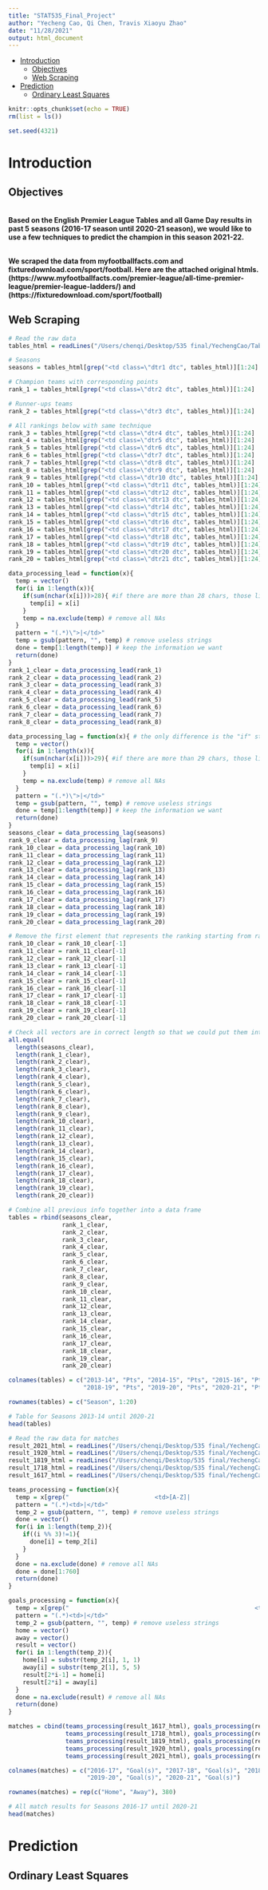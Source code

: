 ```yaml
---
title: "STAT535_Final_Project"
author: "Yecheng Cao, Qi Chen, Travis Xiaoyu Zhao"
date: "11/28/2021"
output: html_document
---
```

* [Introduction]
  * [Objectives]
  * [Web Scraping]
* [Prediction]
  * [Ordinary Least Squares]

  
```r
knitr::opts_chunk$set(echo = TRUE)
rm(list = ls())
```

```r
set.seed(4321)
```

# Introduction {-}

## Objectives ############################# 

<br>
**Based on the English Premier League Tables and all Game Day results in past 5 seasons (2016-17 season until 2020-21 season), we would like to use a few techniques to predict the champion in this season 2021-22.**
<br>

<br>
**We scraped the data from myfootballfacts.com and fixturedownload.com/sport/football. Here are the attached original htmls. (https://www.myfootballfacts.com/premier-league/all-time-premier-league/premier-league-ladders/) and (https://fixturedownload.com/sport/football)**
<br>



## Web Scraping ############################# 

```r
# Read the raw data
tables_html = readLines("/Users/chenqi/Desktop/535 final/YechengCao/Tables.html", warn = FALSE)

# Seasons
seasons = tables_html[grep("<td class=\"dtr1 dtc", tables_html)][1:24]

# Champion teams with corresponding points
rank_1 = tables_html[grep("<td class=\"dtr2 dtc", tables_html)][1:24]

# Runner-ups teams
rank_2 = tables_html[grep("<td class=\"dtr3 dtc", tables_html)][1:24]

# All rankings below with same technique
rank_3 = tables_html[grep("<td class=\"dtr4 dtc", tables_html)][1:24]
rank_4 = tables_html[grep("<td class=\"dtr5 dtc", tables_html)][1:24]
rank_5 = tables_html[grep("<td class=\"dtr6 dtc", tables_html)][1:24]
rank_6 = tables_html[grep("<td class=\"dtr7 dtc", tables_html)][1:24]
rank_7 = tables_html[grep("<td class=\"dtr8 dtc", tables_html)][1:24]
rank_8 = tables_html[grep("<td class=\"dtr9 dtc", tables_html)][1:24]
rank_9 = tables_html[grep("<td class=\"dtr10 dtc", tables_html)][1:24]
rank_10 = tables_html[grep("<td class=\"dtr11 dtc", tables_html)][1:24]
rank_11 = tables_html[grep("<td class=\"dtr12 dtc", tables_html)][1:24]
rank_12 = tables_html[grep("<td class=\"dtr13 dtc", tables_html)][1:24]
rank_13 = tables_html[grep("<td class=\"dtr14 dtc", tables_html)][1:24]
rank_14 = tables_html[grep("<td class=\"dtr15 dtc", tables_html)][1:24]
rank_15 = tables_html[grep("<td class=\"dtr16 dtc", tables_html)][1:24]
rank_16 = tables_html[grep("<td class=\"dtr17 dtc", tables_html)][1:24]
rank_17 = tables_html[grep("<td class=\"dtr18 dtc", tables_html)][1:24]
rank_18 = tables_html[grep("<td class=\"dtr19 dtc", tables_html)][1:24]
rank_19 = tables_html[grep("<td class=\"dtr20 dtc", tables_html)][1:24]
rank_20 = tables_html[grep("<td class=\"dtr21 dtc", tables_html)][1:24]
```

```r
data_processing_lead = function(x){
  temp = vector()
  for(i in 1:length(x)){
    if(sum(nchar(x[i]))>28){ #if there are more than 28 chars, those lines are either team names or pts that we want
      temp[i] = x[i]
    }
    temp = na.exclude(temp) # remove all NAs
  }
  pattern = "(.*)\">|</td>"
  temp = gsub(pattern, "", temp) # remove useless strings
  done = temp[1:length(temp)] # keep the information we want
  return(done)
}
rank_1_clear = data_processing_lead(rank_1)
rank_2_clear = data_processing_lead(rank_2)
rank_3_clear = data_processing_lead(rank_3)
rank_4_clear = data_processing_lead(rank_4)
rank_5_clear = data_processing_lead(rank_5)
rank_6_clear = data_processing_lead(rank_6)
rank_7_clear = data_processing_lead(rank_7)
rank_8_clear = data_processing_lead(rank_8)

data_processing_lag = function(x){ # the only difference is the "if" statement because the lines start from rank 9 teams are longer, i.e. dtr10 and so on have 2 digits 
  temp = vector()
  for(i in 1:length(x)){
    if(sum(nchar(x[i]))>29){ #if there are more than 29 chars, those lines are either team names or pts that we want
      temp[i] = x[i]
    }
    temp = na.exclude(temp) # remove all NAs
  }
  pattern = "(.*)\">|</td>"
  temp = gsub(pattern, "", temp) # remove useless strings
  done = temp[1:length(temp)] # keep the information we want
  return(done)
}
seasons_clear = data_processing_lag(seasons)
rank_9_clear = data_processing_lag(rank_9)
rank_10_clear = data_processing_lag(rank_10)
rank_11_clear = data_processing_lag(rank_11)
rank_12_clear = data_processing_lag(rank_12)
rank_13_clear = data_processing_lag(rank_13)
rank_14_clear = data_processing_lag(rank_14)
rank_15_clear = data_processing_lag(rank_15)
rank_16_clear = data_processing_lag(rank_16)
rank_17_clear = data_processing_lag(rank_17)
rank_18_clear = data_processing_lag(rank_18)
rank_19_clear = data_processing_lag(rank_19)
rank_20_clear = data_processing_lag(rank_20)

# Remove the first element that represents the ranking starting from rank 10 teams
rank_10_clear = rank_10_clear[-1]
rank_11_clear = rank_11_clear[-1]
rank_12_clear = rank_12_clear[-1]
rank_13_clear = rank_13_clear[-1]
rank_14_clear = rank_14_clear[-1]
rank_15_clear = rank_15_clear[-1]
rank_16_clear = rank_16_clear[-1]
rank_17_clear = rank_17_clear[-1]
rank_18_clear = rank_18_clear[-1]
rank_19_clear = rank_19_clear[-1]
rank_20_clear = rank_20_clear[-1]

# Check all vectors are in correct length so that we could put them into a data frame
all.equal(
  length(seasons_clear),
  length(rank_1_clear),
  length(rank_2_clear),
  length(rank_3_clear),
  length(rank_4_clear),
  length(rank_5_clear),
  length(rank_6_clear),
  length(rank_7_clear),
  length(rank_8_clear),
  length(rank_9_clear),
  length(rank_10_clear),
  length(rank_11_clear),
  length(rank_12_clear),
  length(rank_13_clear),
  length(rank_14_clear),
  length(rank_15_clear),
  length(rank_16_clear),
  length(rank_17_clear),
  length(rank_18_clear),
  length(rank_19_clear),
  length(rank_20_clear))
```


```r
# Combine all previous info together into a data frame
tables = rbind(seasons_clear, 
               rank_1_clear, 
               rank_2_clear,
               rank_3_clear,
               rank_4_clear,
               rank_5_clear,
               rank_6_clear,
               rank_7_clear,
               rank_8_clear,
               rank_9_clear,
               rank_10_clear,
               rank_11_clear,
               rank_12_clear,
               rank_13_clear,
               rank_14_clear,
               rank_15_clear,
               rank_16_clear,
               rank_17_clear,
               rank_18_clear,
               rank_19_clear,
               rank_20_clear)

colnames(tables) = c("2013-14", "Pts", "2014-15", "Pts", "2015-16", "Pts", "2016-17", "Pts", "2017-18", "Pts",
                     "2018-19", "Pts", "2019-20", "Pts", "2020-21", "Pts")

rownames(tables) = c("Season", 1:20)

# Table for Seasons 2013-14 until 2020-21
head(tables)
```


```r
# Read the raw data for matches
result_2021_html = readLines("/Users/chenqi/Desktop/535 final/YechengCao/2020_21.html", warn = FALSE)
result_1920_html = readLines("/Users/chenqi/Desktop/535 final/YechengCao/2019_20.html", warn = FALSE)
result_1819_html = readLines("/Users/chenqi/Desktop/535 final/YechengCao/2018_19.html", warn = FALSE)
result_1718_html = readLines("/Users/chenqi/Desktop/535 final/YechengCao/2017_18.html", warn = FALSE)
result_1617_html = readLines("/Users/chenqi/Desktop/535 final/YechengCao/2016_17.html", warn = FALSE)
```

```r
teams_processing = function(x){
  temp = x[grep("                        <td>[A-Z]|                        <td>bet", x)]
  pattern = "(.*)<td>|</td>"
  temp_2 = gsub(pattern, "", temp) # remove useless strings
  done = vector()
  for(i in 1:length(temp_2)){
    if((i %% 3)!=1){
      done[i] = temp_2[i]
    }
  }
  done = na.exclude(done) # remove all NAs
  done = done[1:760]
  return(done)
}

goals_processing = function(x){
  temp = x[grep("                                                    <td>\\d+", x)]
  pattern = "(.*)<td>|</td>"
  temp_2 = gsub(pattern, "", temp) # remove useless strings
  home = vector()
  away = vector()
  result = vector()
  for(i in 1:length(temp_2)){
    home[i] = substr(temp_2[i], 1, 1)
    away[i] = substr(temp_2[1], 5, 5)
    result[2*i-1] = home[i]
    result[2*i] = away[i]
  }
  done = na.exclude(result) # remove all NAs
  return(done)
}
```

```r
matches = cbind(teams_processing(result_1617_html), goals_processing(result_1617_html),
                teams_processing(result_1718_html), goals_processing(result_1718_html),
                teams_processing(result_1819_html), goals_processing(result_1819_html),
                teams_processing(result_1920_html), goals_processing(result_1920_html),
                teams_processing(result_2021_html), goals_processing(result_2021_html))

colnames(matches) = c("2016-17", "Goal(s)", "2017-18", "Goal(s)", "2018-19", "Goal(s)",
                      "2019-20", "Goal(s)", "2020-21", "Goal(s)")

rownames(matches) = rep(c("Home", "Away"), 380)

# All match results for Seasons 2016-17 until 2020-21
head(matches)
```



# Prediction {-}

## Ordinary Least Squares ############################# 

